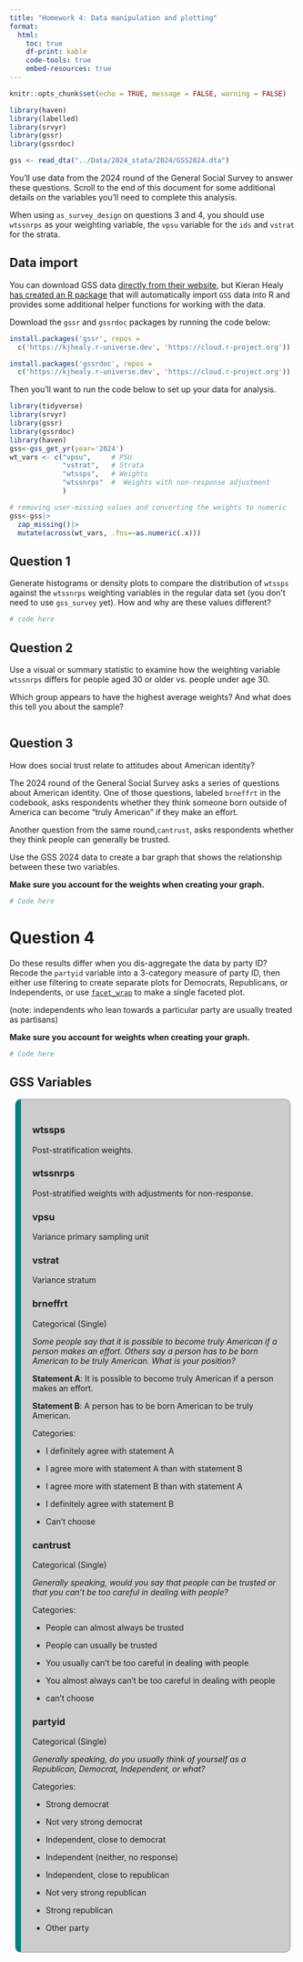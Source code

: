 ```yaml
---
title: "Homework 4: Data manipulation and plotting"
format:
  html:
    toc: true
    df-print: kable
    code-tools: true
    embed-resources: true
---
```


```{=html}
<style>
.qbox {
  background-color: #cccccc; 
  padding: 20px; 
  border: 1px solid #999999; 
  border-left: 10px solid teal; 
  border-radius: 10px;
  margin: 10px;
}

</style>
```


```r

knitr::opts_chunk$set(echo = TRUE, message = FALSE, warning = FALSE)

```




```r
library(haven)
library(labelled)
library(srvyr)
library(gssr)
library(gssrdoc)

gss <- read_dta("../Data/2024_stata/2024/GSS2024.dta")


```


You'll use data from the 2024 round of the General Social Survey to answer these questions. Scroll to the end of this document for some additional details on the variables you'll need to complete this analysis. 

When using `as_survey_design` on questions 3 and 4, you should use `wtssnrps` as your weighting variable, the `vpsu` variable for the `ids` and `vstrat` for the strata.


## Data import

You can download GSS data [directly from their website](https://gss.norc.org/us/en/gss/get-the-data.html), but Kieran Healy [has created an R package](https://kjhealy.github.io/gssr/) that will automatically import `GSS` data into R and provides some additional helper functions for working with the data.



Download the `gssr` and `gssrdoc` packages by running the code below:

```r
install.packages('gssr', repos =
  c('https://kjhealy.r-universe.dev', 'https://cloud.r-project.org'))

install.packages('gssrdoc', repos =
  c('https://kjhealy.r-universe.dev', 'https://cloud.r-project.org'))

```


Then you'll want to run the code below to set up your data for analysis.

```r
library(tidyverse)
library(srvyr)
library(gssr)
library(gssrdoc)
library(haven)
gss<-gss_get_yr(year='2024')
wt_vars <- c("vpsu",     # PSU
             "vstrat",   # Strata          
             "wtssps",   # Weights
             "wtssnrps"  #  Weights with non-response adjustment
             )   

# removing user-missing values and converting the weights to numeric
gss<-gss|>
  zap_missing()|>
  mutate(across(wt_vars, .fns=~as.numeric(.x)))

```

## Question 1

Generate histograms or density plots to compare the distribution of `wtssps` against the `wtssnrps` weighting variables in the regular data set (you don't need to use `gss_survey` yet). How and why are these values different?


```r
# code here


```

## Question 2

Use a visual or summary statistic to examine how the weighting variable `wtssnrps` differs for people aged 30 or older vs. people under age 30.

Which group appears to have the highest average weights? And what does this tell you about the sample?



```r




```


## Question 3

How does social trust relate to attitudes about American identity? 

The 2024 round of the General Social Survey asks a series of questions about American identity. One of those questions, labeled `brneffrt` in the codebook, asks respondents whether they think someone born outside of America can become "truly American" if they make an effort.

Another question from the same round,`cantrust`, asks respondents whether they think people can generally be trusted.

Use the GSS 2024 data to create a bar graph that shows the relationship between these two variables. 

**Make sure you account for the weights when creating your graph.**



```r
# Code here


```


# Question 4

Do these results differ when you dis-aggregate the data by party ID? Recode the `partyid` variable into a 3-category measure of party ID, then either use filtering to create separate plots for Democrats, Republicans, or Independents, or use [`facet_wrap`](https://ggplot2.tidyverse.org/reference/facet_wrap.html?q=facet_wrap#null) to make a single faceted plot.

(note: independents who lean towards a particular party are usually treated as partisans)

**Make sure you account for weights when creating your graph.**

```r
# Code here


```






## GSS Variables


<div class=qbox>

### **wtssps**

Post-stratification weights.

### **wtssnrps**

Post-stratified weights with adjustments for non-response.

### **vpsu**

Variance primary sampling unit

### **vstrat**

Variance stratum

### **brneffrt**
Categorical (Single)

*Some people say that it is possible to become truly American if a person makes an effort. Others say a person has to be born American to be truly American. What is your position?*

**Statement A**: It is possible to become truly American if a person makes an effort.

**Statement B**: A person has to be born American to be truly American.

Categories:

- I definitely agree with statement A

- I agree more with statement A than with statement B

- I agree more with statement B than with statement A

- I definitely agree with statement B

- Can't choose


### **cantrust**
Categorical (Single)

*Generally speaking, would you say that people can be trusted or that you can't be too careful in dealing with people?*

Categories:

- People can almost always be trusted

- People can usually be trusted

- You usually can't be too careful in dealing with people

- You almost always can't be too careful in dealing with people

- can't choose



### **partyid**
Categorical (Single)

*Generally speaking, do you usually think of yourself as a Republican, Democrat, Independent, or what?*


Categories:

- Strong democrat

- Not very strong democrat

- Independent, close to democrat

- Independent (neither, no response)

- Independent, close to republican

- Not very strong republican

- Strong republican

- Other party

</div>

